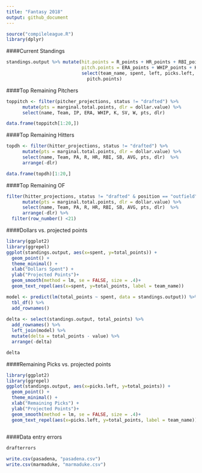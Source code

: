 ```yaml
---
title: "Fantasy 2018"
output: github_document 
---
```


```r
source("compileleague.R")
library(dplyr)
```

####Current Standings
```r
standings.output %>% mutate(hit.points = R_points + HR_points + RBI_points + SB_points + AVG_points,
                            pitch.points = ERA_points + WHIP_points + K_points + SV_points + W_points) %>%
                            select(team_name, spent, left, picks.left, total_points, hit.points,
                              pitch.points)

```

####Top Remaining Pitchers
```r
toppitch <- filter(pitcher_projections, status != "drafted") %>%
      mutate(pts = marginal.total.points, dlr = dollar.value) %>%
      select(name, Team, IP, ERA, WHIP, K, SV, W, pts, dlr)

data.frame(toppitch[1:20,])
```

####Top Remaining Hitters
```r
topdh <- filter(hitter_projections, status != "drafted") %>%
      mutate(pts = marginal.total.points, dlr = dollar.value) %>%
      select(name, Team, PA, R, HR, RBI, SB, AVG, pts, dlr)  %>%
      arrange(-dlr)

data.frame(topdh)[1:20,]
```

####Top Remaining OF
```r
filter(hitter_projections, status != "drafted" & position == "outfield") %>%
      mutate(pts = marginal.total.points, dlr = dollar.value) %>%
      select(name, Team, PA, R, HR, RBI, SB, AVG, pts, dlr)  %>%
      arrange(-dlr) %>% 
  filter(row_number() <21)
```

####Dollars vs. projected points
```r
library(ggplot2)
library(ggrepel)
ggplot(standings.output, aes(x=spent, y=total_points)) + 
  geom_point() +
  theme_minimal() +
  xlab("Dollars Spent") +
  ylab("Projected Points")+
  geom_smooth(method = lm, se = FALSE, size = .4)+
  geom_text_repel(aes(x=spent, y=total_points, label = team_name)) 

model <- predict(lm(total_points ~ spent, data = standings.output)) %>% 
  tbl_df() %>% 
  add_rownames() 
  
delta <- select(standings.output, total_points) %>% 
  add_rownames() %>% 
  left_join(model) %>% 
  mutate(delta = total_points - value) %>% 
  arrange(-delta)

delta
```

####Remaining Picks vs. projected points

```r
library(ggplot2)
library(ggrepel)
ggplot(standings.output, aes(x=picks.left, y=total_points)) + 
  geom_point() +
  theme_minimal() +
  xlab("Remaining Picks") +
  ylab("Projected Points")+
  geom_smooth(method = lm, se = FALSE, size = .4)+
  geom_text_repel(aes(x=picks.left, y=total_points, label = team_name)) 
  
```

####Data entry errors
```r
drafterrors
```

```r
write.csv(pasadena, "pasadena.csv")
write.csv(marmaduke, "marmaduke.csv")
```